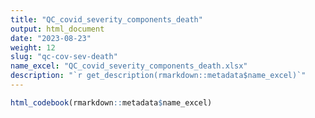 ```yaml
---
title: "QC_covid_severity_components_death"
output: html_document
date: "2023-08-23"
weight: 12
slug: "qc-cov-sev-death"
name_excel: "QC_covid_severity_components_death.xlsx"
description: "`r get_description(rmarkdown::metadata$name_excel)`"
---
```


```r
html_codebook(rmarkdown::metadata$name_excel)
```

